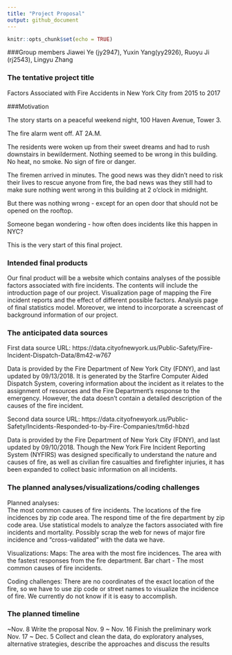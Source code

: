 ```yaml
---
title: "Project Proposal"
output: github_document
---
```


```r
knitr::opts_chunk$set(echo = TRUE)
```

###Group members
Jiawei Ye (jy2947), Yuxin Yang(yy2926), Ruoyu Ji (rj2543), Lingyu Zhang

### The tentative project title

Factors Associated with Fire Accidents in New York City from 2015 to 2017

###Motivation

The story starts on a peaceful weekend night, 100 Haven Avenue, Tower 3.  

The fire alarm went off. AT 2A.M. 

The residents were woken up from their sweet dreams and had to rush downstairs in bewilderment. Nothing seemed to be wrong in this building. No heat, no smoke. No sign of fire or danger.   

The firemen arrived in minutes. The good news was they didn't need to risk their lives to rescue anyone from fire, the bad news was they still had to make sure nothing went wrong in this building at 2 o'clock in midnight.  

But there was nothing wrong - except for an open door that should not be opened on the rooftop.  

Someone began wondering - how often does incidents like this happen in NYC? 

This is the very start of this final project.  

### Intended final products

Our final product will be a website which contains analyses of the possible factors associated with fire incidents. The contents will include the introduction page of our project. Visualization page of mapping the Fire incident reports and the effect of different possible factors. Analysis page of final statistics model. Moreover, we intend to incorporate a screencast of background information of our project.

### The anticipated data sources

First data source URL: https://data.cityofnewyork.us/Public-Safety/Fire-Incident-Dispatch-Data/8m42-w767 

Data is provided by the Fire Department of New York City (FDNY), and last updated by 09/13/2018. It is generated by the Starfire Computer Aided Dispatch System, covering information about the incident as it relates to the assignment of resources and the Fire Department’s response to the emergency. However, the data doesn’t contain a detailed description of the causes of the fire incident.

Second data source URL: https://data.cityofnewyork.us/Public-Safety/Incidents-Responded-to-by-Fire-Companies/tm6d-hbzd

Data is provided by the Fire Department of New York City (FDNY), and last updated by 09/10/2018. Though the New York Fire Incident Reporting System (NYFIRS) was designed specifically to understand the nature and causes of fire, as well as civilian fire casualties and firefighter injuries, it has been expanded to collect basic information on all incidents.


### The planned analyses/visualizations/coding challenges
Planned analyses:  
The most common causes of fire incidents. 
The locations of the fire incidences by zip code area. 
The respond time of the fire department by zip code area. 
Use statistical models to analyze the factors associated with fire incidents and mortality. 
Possibly scrap the web for news of major fire incidence and “cross-validated” with the data we have. 

Visualizations: 
Maps: The area with the most fire incidences. The area with the fastest responses from the fire department. 
Bar chart - The most common causes of fire incidents. 

Coding challenges:
There are no coordinates of the exact location of the fire, so we have to use zip code or street names to visualize the incidence of fire. We currently do not know if it is easy to accomplish.


### The planned timeline

~Nov. 8 Write the proposal
Nov. 9 ~ Nov. 16 Finish the preliminary work
Nov. 17 ~ Dec. 5 Collect and clean the data, do exploratory analyses, alternative strategies, describe the approaches and discuss the results
